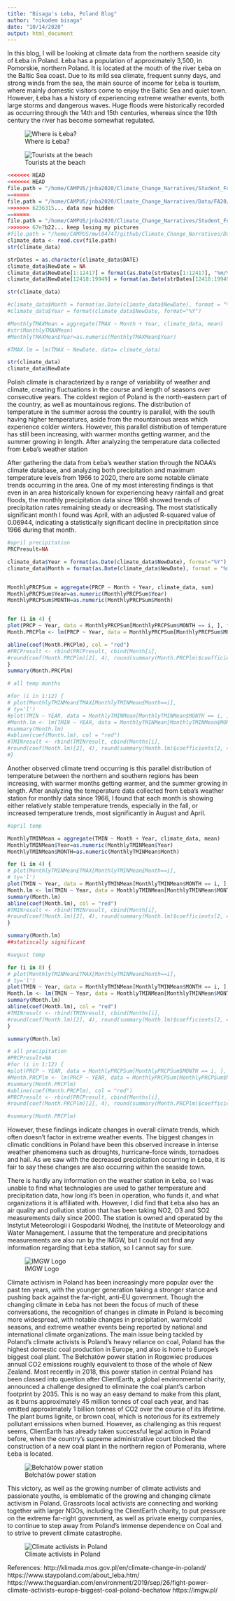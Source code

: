 ```yaml
---
title: "Bisaga's Łeba, Poland Blog"
author: "nikodem bisaga"
date: "10/14/2020"
output: html_document
---
```


In this blog, I will be looking at climate data from the northern seaside city of Łeba in Poland. Łeba has a population of approximately 3,500, in Pomorskie, northern Poland. It is located at the mouth of the river Łeba on the Baltic Sea coast. Due to its mild sea climate, frequent sunny days, and strong winds from the sea, the main source of income for Łeba is tourism, where mainly domestic visitors come to enjoy the Baltic Sea and quiet town. However, Łeba has a history of experiencing extreme weather events, both large storms and dangerous waves. Huge floods were historically recorded as occurring through the 14th and 15th centuries, whereas since the 19th century the river has become somewhat regulated. 

![Where is Łeba?](leba poland map.png)

![Tourists at the beach](leba beach.jpg)


```r
<<<<<<< HEAD
<<<<<<< HEAD
file.path = "/home/CAMPUS/jnba2020/Climate_Change_Narratives/Student_Folders/Bisaga/leba, poland data.csv"
=======
file.path = "/home/CAMPUS/jnba2020/Climate_Change_Narratives/Data/FA20/leba, poland data.csv"
>>>>>>> 6236315... data now hidden
=======
file.path = "/home/CAMPUS/jnba2020/Climate_Change_Narratives/Student_Folders/Bisaga/leba, poland data.csv"
>>>>>>> 67e7b22... keep losing my pictures
#file.path = "/home/CAMPUS/mwl04747/github/Climate_Change_Narratives/Data/FA20/leba, poland data.csv"
climate_data <- read.csv(file.path)
str(climate_data)
```

```r

strDates = as.character(climate_data$DATE) 
climate_data$NewDate = NA
climate_data$NewDate[1:12417] = format(as.Date(strDates[1:12417], "%m/%d/%y"), "19%y-%m-%d") 
climate_data$NewDate[12418:19949] = format(as.Date(strDates[12418:19949], "%m/%d/%y"),"20%y-%m-%d")

str(climate_data)
```

```r
#climate_data$Month = format(as.Date(climate_data$NewDate), format = "%m")
#climate_data$Year = format(climate_data$NewDate, format="%Y")

#MonthlyTMAXMean = aggregate(TMAX ~ Month + Year, climate_data, mean)
#str(MonthlyTMAXMean)
#MonthlyTMAXMean$Year=as.numeric(MonthlyTMAXMean$Year)

#TMAX.lm = lm(TMAX ~ NewDate, data= climate_data)
```

```r
str(climate_data)
climate_data$NewDate
```


Polish climate is characterized by a range of variability of weather and climate, creating fluctuations in the course and length of seasons over consecutive years. The coldest region of Poland is the north-eastern part of the country, as well as mountainous regions. The distribution of temperature in the summer across the country is parallel, with the south having higher temperatures, aside from the mountainous areas which experience colder winters. However, this parallel distribution of temperature has still been increasing, with warmer months getting warmer, and the summer growing in length. After analyzing the temperature data collected from Łeba’s weather station

After gathering the data from Łeba’s weather station through the NOAA’s climate database, and analyzing both precipitation and maximum temperature levels from 1966 to 2020, there are some notable climate trends occurring in the area. One of my most interesting findings is that even in an area historically known for experiencing heavy rainfall and great floods, the monthly precipitation data since 1966 showed trends of precipitation rates remaining steady or decreasing. The most statistically significant month I found was April, with an adjusted R-squared value of 0.06944, indicating a statistically significant decline in precipitation since 1966 during that month. 

```r
#april precipitation 
PRCPresult=NA 

climate_data$Year = format(as.Date(climate_data$NewDate), format="%Y")
climate_data$Month = format(as.Date(climate_data$NewDate), format = "%m")


MonthlyPRCPSum = aggregate(PRCP ~ Month + Year, climate_data, sum)
MonthlyPRCPSum$Year=as.numeric(MonthlyPRCPSum$Year)
MonthlyPRCPSum$MONTH=as.numeric(MonthlyPRCPSum$Month)


for (i in 4) {
plot(PRCP ~ Year, data = MonthlyPRCPSum[MonthlyPRCPSum$MONTH == i, ], ty = "l", las = 1, xlim = c(1966, 2020), main = "April")
Month.PRCPlm <- lm(PRCP ~ Year, data = MonthlyPRCPSum[MonthlyPRCPSum$MONTH == i, ])

abline(coef(Month.PRCPlm), col = "red")
#PRCPresult <- rbind(PRCPresult, cbind(Month[i],
#round(coef(Month.PRCPlm)[2], 4), round(summary(Month.PRCPlm)$coefficients[2, 4], 4), round(summary(Month.PRCPlm)$r.squared,3)))
}
summary(Month.PRCPlm)

```

```r
# all temp months

#for (i in 1:12) {
# plot(MonthlyTMINMean£TMAX[MonthlyTMINMean£Month==i],
# ty='l')
#plot(TMIN ~ YEAR, data = MonthlyTMINMean[MonthlyTMINMean$MONTH == i, ], ty = "l", las = 1, xlim = c(1966, 2020), main = Months[i])
#Month.lm <- lm(TMIN ~ YEAR, data = MonthlyTMINMean[MonthlyTMINMean$MONTH == i, ])
#summary(Month.lm)
#abline(coef(Month.lm), col = "red")
#TMINresult <- rbind(TMINresult, cbind(Months[i],
#round(coef(Month.lm)[2], 4), round(summary(Month.lm)$coefficients[2, 4], 4), round(summary(Month.lm)$r.squared,3)))
#}
```

Another observed climate trend occurring is this parallel distribution of temperature between the northern and southern regions has been increasing, with warmer months getting warmer, and the summer growing in length. After analyzing the temperature data collected from Łeba’s weather station for monthly data since 1966, I found that each month is showing either relatively stable temperature trends, especially in the fall, or increased temperature trends, most significantly in August and April. 

```r
#april temp

MonthlyTMINMean = aggregate(TMIN ~ Month + Year, climate_data, mean)
MonthlyTMINMean$Year=as.numeric(MonthlyTMINMean$Year)
MonthlyTMINMean$MONTH=as.numeric(MonthlyTMINMean$Month)

for (i in 4) {
# plot(MonthlyTMINMean£TMAX[MonthlyTMINMean£Month==i],
# ty='l')
plot(TMIN ~ Year, data = MonthlyTMINMean[MonthlyTMINMean$MONTH == i, ], ty = "l", las = 1, xlim = c(1966, 2020), main = 'April')
Month.lm <- lm(TMIN ~ Year, data = MonthlyTMINMean[MonthlyTMINMean$MONTH == i, ])
summary(Month.lm)
abline(coef(Month.lm), col = "red")
#TMINresult <- rbind(TMINresult, cbind(Month[i],
#round(coef(Month.lm)[2], 4), round(summary(Month.lm)$coefficients[2, 4], 4), round(summary(Month.lm)$r.squared,3)))
}

summary(Month.lm)
##statiscally significant
```

```r
#august temp

for (i in 8) {
# plot(MonthlyTMINMean£TMAX[MonthlyTMINMean£Month==i],
# ty='l')
plot(TMIN ~ Year, data = MonthlyTMINMean[MonthlyTMINMean$MONTH == i, ], ty = "l", las = 1, xlim = c(1966, 2020), main = 'August')
Month.lm <- lm(TMIN ~ Year, data = MonthlyTMINMean[MonthlyTMINMean$MONTH == i, ])
summary(Month.lm)
abline(coef(Month.lm), col = "red")
#TMINresult <- rbind(TMINresult, cbind(Months[i],
#round(coef(Month.lm)[2], 4), round(summary(Month.lm)$coefficients[2, 4], 4), round(summary(Month.lm)$r.squared,3)))
}

summary(Month.lm)

```



```r
# all precipitation
#PRCPresult=NA 
#for (i in 1:12) {
#plot(PRCP ~ YEAR, data = MonthlyPRCPSum[MonthlyPRCPSum$MONTH == i, ], ty = "l", las = 1, xlim = c(1966, 2020), main = Months[i])
#Month.PRCPlm <- lm(PRCP ~ YEAR, data = MonthlyPRCPSum[MonthlyPRCPSum$MONTH == i, ])
#summary(Month.PRCPlm)
#abline(coef(Month.PRCPlm), col = "red")
#PRCPresult <- rbind(PRCPresult, cbind(Months[i],
#round(coef(Month.PRCPlm)[2], 4), round(summary(Month.PRCPlm)$coefficients[2, 4], 4), round(summary(Month.PRCPlm)$r.squared,3)))

#summary(Month.PRCPlm)

```

However, these findings indicate changes in overall climate trends, which often doesn’t factor in extreme weather events. The biggest changes in climatic conditions in Poland have been this observed increase in intense weather phenomena such as droughts, hurricane-force winds, tornadoes and hail. As we saw with the decreased precipitation occurring in Łeba, it is fair to say these changes are also occurring within the seaside town. 

There is hardly any information on the weather station in Łeba, so I was unable to find what technologies are used to gather temperature and precipitation data, how long it’s been in operation, who funds it, and what organizations it is affiliated with. However, I did find that Łeba also has an air quality and pollution station that has been taking NO2, O3 and SO2 measurements daily since 2000. The station is owned and operated by the Instytut Meteorologii i Gospodarki Wodnej, the Institute of Meteorology and Water Management. I assume that the temperature and precipitations measurements are also run by the IMGW, but I could not find any information regarding that Łeba station, so I cannot say for sure. 

![IMGW Logo](IMGWlogo.png)

Climate activism in Poland has been increasingly more popular over the past ten years, with the younger generation taking a stronger stance and pushing back against the far-right, anti-EU government. Though the changing climate in Łeba has not been the focus of much of these conversations, the recognition of changes in climate in Poland is becoming more widespread, with notable changes in precipitation, warm/cold seasons, and extreme weather events being reported by national and international climate organizations. 
The main issue being tackled by Poland’s climate activists is Poland’s heavy reliance on coal, Poland has the highest domestic coal production in Europe, and also is home to Europe’s biggest coal plant. The Bełchatów power station in Rogowiec produces annual CO2 emissions roughly equivalent to those of the whole of New Zealand. Most recently in 2018, this power station in central Poland has been classed into question after ClientEarth, a global environmental charity, announced a challenge designed to eliminate the coal plant’s carbon footprint by 2035. This is no way an easy demand to make from this plant, as it burns approximately 45 million tonnes of coal each year, and has emitted approximately 1 billion tonnes of CO2 over the course of its lifetime. The plant burns lignite, or brown coal, which is notorious for its extremely pollutant emissions when burned. However, as challenging as this request seems, ClientEarth has already taken successful legal action in Poland before, when the country’s supreme administrative court blocked the construction of a new coal plant in the northern region of Pomerania, where Łeba is located. 

![Bełchatów power station](coal plant.jpg)

This victory, as well as the growing number of climate activists and passionate youths, is emblematic of the growing and changing climate activism in Poland. Grassroots local activists are connecting and working together with larger NGOs, including the ClientEarth charity, to put pressure on the extreme far-right government, as well as private energy companies, to continue to step away from Poland’s immense dependence on Coal and to strive to prevent climate catastrophe. 

![Climate activists in Poland](polandclimateactivists.jpg)

References: 
http://klimada.mos.gov.pl/en/climate-change-in-poland/ 
https://www.staypoland.com/about_leba.htm/ 
https://www.theguardian.com/environment/2019/sep/26/fight-power-climate-activists-europe-biggest-coal-poland-bechatow 
https://imgw.pl/ 

